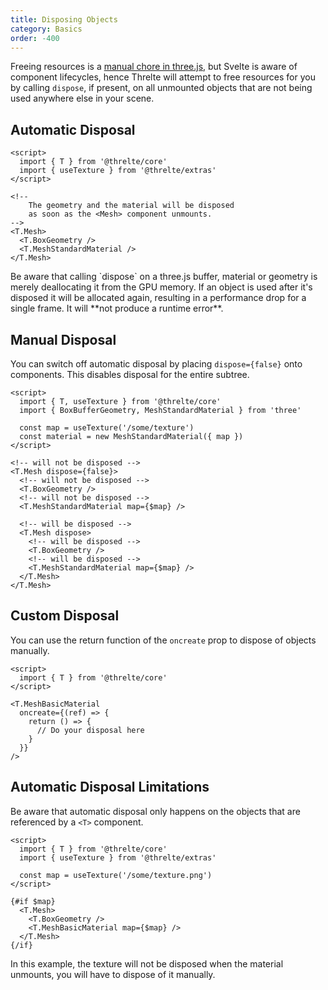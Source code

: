 ```yaml
---
title: Disposing Objects
category: Basics
order: -400
---
```


Freeing resources is a [manual chore in
three.js](https://threejs.org/docs/index.html#manual/en/introduction/How-to-dispose-of-objects),
but Svelte is aware of component lifecycles, hence Threlte will attempt to free
resources for you by calling `dispose`, if present, on all unmounted objects
that are not being used anywhere else in your scene.

## Automatic Disposal

```svelte
<script>
  import { T } from '@threlte/core'
  import { useTexture } from '@threlte/extras'
</script>

<!--
	The geometry and the material will be disposed
	as soon as the <Mesh> component unmounts.
-->
<T.Mesh>
  <T.BoxGeometry />
  <T.MeshStandardMaterial />
</T.Mesh>
```

<Tip>
  Be aware that calling `dispose` on a three.js buffer, material or geometry is merely deallocating
  it from the GPU memory. If an object is used after it's disposed it will be allocated again,
  resulting in a performance drop for a single frame. It will **not produce a runtime error**.
</Tip>

## Manual Disposal

You can switch off automatic disposal by placing `dispose={false}` onto
components. This disables disposal for the entire subtree.

```svelte
<script>
  import { T, useTexture } from '@threlte/core'
  import { BoxBufferGeometry, MeshStandardMaterial } from 'three'

  const map = useTexture('/some/texture')
  const material = new MeshStandardMaterial({ map })
</script>

<!-- will not be disposed -->
<T.Mesh dispose={false}>
  <!-- will not be disposed -->
  <T.BoxGeometry />
  <!-- will not be disposed -->
  <T.MeshStandardMaterial map={$map} />

  <!-- will be disposed -->
  <T.Mesh dispose>
    <!-- will be disposed -->
    <T.BoxGeometry />
    <!-- will be disposed -->
    <T.MeshStandardMaterial map={$map} />
  </T.Mesh>
</T.Mesh>
```

## Custom Disposal

You can use the return function of the `oncreate` prop to dispose of objects manually.

```svelte
<script>
  import { T } from '@threlte/core'
</script>

<T.MeshBasicMaterial
  oncreate={(ref) => {
    return () => {
      // Do your disposal here
    }
  }}
/>
```

## Automatic Disposal Limitations

Be aware that automatic disposal only happens on the objects that are referenced
by a `<T>` component.

```svelte
<script>
  import { T } from '@threlte/core'
  import { useTexture } from '@threlte/extras'

  const map = useTexture('/some/texture.png')
</script>

{#if $map}
  <T.Mesh>
    <T.BoxGeometry />
    <T.MeshBasicMaterial map={$map} />
  </T.Mesh>
{/if}
```

In this example, the texture will not be disposed when the material unmounts,
you will have to dispose of it manually.
